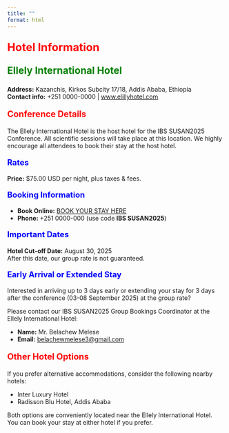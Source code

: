 ```yaml
---
title: ""
format: html
---
```


<p style="color: red; font-size: 1.8em; font-weight: bold;">
Hotel Information
</p>

<p style="color: green; font-size: 1.6em; font-weight: bold;">
Ellely International Hotel
</p>

<p><strong>Address:</strong> Kazanchis, Kirkos Subcity 17/18, Addis Ababa, Ethiopia<br>
<strong>Contact info:</strong> +251 0000-0000 | [www.elillyhotel.com](https://elillyhotel.com/ethiopian-biometric-society/)</a></p>


<p style="color: red; font-size: 1.4em; font-weight: bold;">
Conference Details
</p>

<p>The Ellely International Hotel is the host hotel for the IBS SUSAN2025 Conference. All scientific sessions will take place at this location. We highly encourage all attendees to book their stay at the host hotel.</p>

<p style="color: blue; font-size: 1.3em; font-weight: bold;">
Rates
</p>

<p><strong>Price:</strong> $75.00 USD per night, plus taxes & fees.</p>

<p style="color: blue; font-size: 1.3em; font-weight: bold;">
Booking Information
</p>

<ul>
  <li><strong>Book Online:</strong> <a href="[BOOK YOUR STAY HERE]">BOOK YOUR STAY HERE</a></li>
  <li><strong>Phone:</strong> +251 0000-000 (use code <strong>IBS SUSAN2025</strong>)</li>
</ul>

<p style="color: blue; font-size: 1.3em; font-weight: bold;">
Important Dates
</p>

<p><strong>Hotel Cut-off Date:</strong> August 30, 2025<br>
After this date, our group rate is not guaranteed.</p>

<p style="color: blue; font-size: 1.3em; font-weight: bold;">
Early Arrival or Extended Stay
</p>

<p>Interested in arriving up to 3 days early or extending your stay for 3 days after the conference (03-08 September 2025) at the group rate?</p>

<p>Please contact our IBS SUSAN2025 Group Bookings Coordinator at the Ellely International Hotel:</p>

<ul>
  <li><strong>Name:</strong> Mr. Belachew Melese</li>
  <li><strong>Email:</strong> <a href="mailto:belachewmelese3@gmail.com">belachewmelese3@gmail.com</a></li>
</ul>

<p style="color: red; font-size: 1.4em; font-weight: bold;">
Other Hotel Options
</p>

<p>If you prefer alternative accommodations, consider the following nearby hotels:</p>

<ul>
  <li>Inter Luxury Hotel</li>
  <li>Radisson Blu Hotel, Addis Ababa</li>
</ul>

<p>Both options are conveniently located near the Ellely International Hotel. You can book your stay at either hotel if you prefer.</p>
